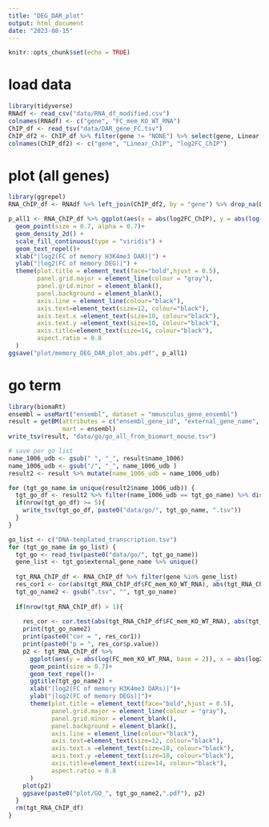 ```yaml
---
title: "DEG_DAR_plot"
output: html_document
date: "2023-08-15"
---
```


```r
knitr::opts_chunk$set(echo = TRUE)
```

# load data
```r
library(tidyverse)
RNAdf <- read_csv("data/RNA_df_modified.csv")
colnames(RNAdf) <- c("gene", "FC_mem_KO_WT_RNA")
ChIP_df <- read_tsv("data/DAR_gene_FC.tsv")
ChIP_df2 <- ChIP_df %>% filter(gene != "NONE") %>% select(gene, Linear, log2FC)
colnames(ChIP_df2) <- c("gene", "Linear_ChIP", "log2FC_ChIP")
```


# plot (all genes)
```r
library(ggrepel)
RNA_ChIP_df <- RNAdf %>% left_join(ChIP_df2, by = "gene") %>% drop_na(Linear_ChIP) 

p_all1 <- RNA_ChIP_df %>% ggplot(aes(x = abs(log2FC_ChIP), y = abs(log(FC_mem_KO_WT_RNA, base = 2)),  label = gene)) +
  geom_point(size = 0.7, alpha = 0.7)+
  geom_density_2d() +
  scale_fill_continuous(type = "viridis") +
  geom_text_repel()+
  xlab("|log2(FC of memory H3K4me3 DAR)|") +
  ylab("|log2(FC of memory DEG)|") +
  theme(plot.title = element_text(face="bold",hjust = 0.5), 
        panel.grid.major = element_line(colour = "gray"),
        panel.grid.minor = element_blank(),
        panel.background = element_blank(), 
        axis.line = element_line(colour="black"),
        axis.text=element_text(size=12, colour="black"),
        axis.text.x =element_text(size=10, colour="black"),
        axis.text.y =element_text(size=10, colour="black"),
        axis.title=element_text(size=14, colour="black"),
        aspect.ratio = 0.8
  )
ggsave("plot/memory_DEG_DAR_plot_abs.pdf", p_all1)
```


# go term 
```r
library(biomaRt)
ensembl = useMart("ensembl", dataset = "mmusculus_gene_ensembl")
result = getBM(attributes = c("ensembl_gene_id", "external_gene_name", "go_id", "name_1006"),
               mart = ensembl)
write_tsv(result, "data/go/go_all_from_biomart_mouse.tsv")

# save per go list
name_1006_udb <- gsub(" ", "_", result$name_1006)
name_1006_udb <- gsub("/", "_", name_1006_udb )
result2 <- result %>% mutate(name_1006_udb = name_1006_udb)

for (tgt_go_name in unique(result2$name_1006_udb)) {
  tgt_go_df <- result2 %>% filter(name_1006_udb == tgt_go_name) %>% distinct() 
  if(nrow(tgt_go_df) >= 5){
    write_tsv(tgt_go_df, paste0("data/go/", tgt_go_name, ".tsv"))
  }
}
```


```r
go_list <- c("DNA-templated_transcription.tsv")
for (tgt_go_name in go_list) {
  tgt_go <- read_tsv(paste0("data/go/", tgt_go_name))
  gene_list <- tgt_go$external_gene_name %>% unique()
  
  tgt_RNA_ChIP_df <- RNA_ChIP_df %>% filter(gene %in% gene_list)
  res_cor1 <- cor(abs(tgt_RNA_ChIP_df$FC_mem_KO_WT_RNA), abs(tgt_RNA_ChIP_df$log2FC_ChIP), method = "spearman")
  tgt_go_name2 <- gsub(".tsv", "", tgt_go_name)
  
  if(nrow(tgt_RNA_ChIP_df) > 1){
    
    res_cor <- cor.test(abs(tgt_RNA_ChIP_df$FC_mem_KO_WT_RNA), abs(tgt_RNA_ChIP_df$log2FC_ChIP), method = "spearman")
    print(tgt_go_name2)
    print(paste0("cor = ", res_cor1))
    print(paste0("p = ", res_cor$p.value))
    p2 <- tgt_RNA_ChIP_df %>%
      ggplot(aes(y = abs(log(FC_mem_KO_WT_RNA, base = 2)), x = abs(log2FC_ChIP), label = gene)) +
      geom_point(size = 0.7)+
      geom_text_repel()+
      ggtitle(tgt_go_name2) +
      xlab("|log2(FC of memory H3K4me3 DARs)|")+
      ylab("|log2(FC of memory DEGs)|")+
      theme(plot.title = element_text(face="bold",hjust = 0.5), 
            panel.grid.major = element_line(colour = "gray"),
            panel.grid.minor = element_blank(),
            panel.background = element_blank(), 
            axis.line = element_line(colour="black"),
            axis.text=element_text(size=12, colour="black"),
            axis.text.x =element_text(size=10, colour="black"),
            axis.text.y =element_text(size=10, colour="black"),
            axis.title=element_text(size=14, colour="black"),
            aspect.ratio = 0.8
      )
    plot(p2)
    ggsave(paste0("plot/GO_", tgt_go_name2,".pdf"), p2)
  }
  rm(tgt_RNA_ChIP_df)
}
```


